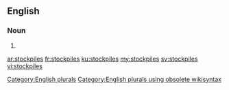 ==English==

===Noun===
{{head|en}}

# {{plural of|stockpile}}

[[Category:English plurals]][[Category:English plurals using obsolete wikisyntax]]

[[ar:stockpiles]]
[[fr:stockpiles]]
[[ku:stockpiles]]
[[my:stockpiles]]
[[sv:stockpiles]]
[[vi:stockpiles]]